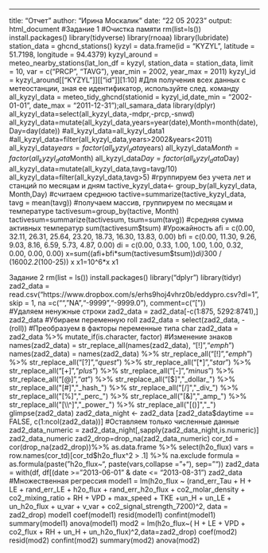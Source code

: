 ---
title: "Отчет"
author: "Ирина Москалик"
date: "22 05 2023"
output: html_document
#Задание 1
#Очистка памяти
rm(list=ls())
install.packages()
library(tidyverse)
library(rnoaa)
library(lubridate)
station_data = ghcnd_stations()
kyzyl = data.frame(id = "KYZYL", latitude = 51.7198,  longitude = 94.4379)
kyzyl_around = meteo_nearby_stations(lat_lon_df = kyzyl, station_data = station_data,
                                      limit = 10, var = c("PRCP", "TAVG"),
                                      year_min = 2002, year_max = 2011)
kyzyl_id = kyzyl_around[["KYZYL"]][["id"]][1:10]
#Для получения всех данных с метеостанции, зная ее идентификатор, используйте след. команду
all_kyzyl_data = meteo_tidy_ghcnd(stationid = kyzyl_id,date_min = "2002-01-01", date_max = "2011-12-31");all_samara_data
library(dplyr)
all_kyzyl_data=select(all_kyzyl_data,-mdpr,-prcp,-snwd)
all_kyzyl_data=mutate(all_kyzyl_data,years=year(date),Month=month(date), Day=day(date))
#all_kyzyl_data=all_kyzyl_data1
#all_kyzyl_data=filter(all_kyzyl_data,years>2002&years<2011)
all_kyzyl_data$years=factor(all_kyzyl_data$years)
all_kyzyl_data$Month=factor(all_kyzyl_data$Month)
all_kyzyl_data$Day=factor(all_kyzyl_data$Day)
all_kyzyl_data=mutate(all_kyzyl_data,tavg=tavg/10)
all_kyzyl_data=filter(all_kyzyl_data,tavg>5)
#группируем без учета лет и станций по месяцам и дням
tactive_kyzyl_data<- group_by(all_kyzyl_data, Month,Day)
#считаем среднюю 
tactive=summarize(tactive_kyzyl_data, tavg = mean(tavg))
#получаем массив, группируем по месяцам и температуре
tactivesum=group_by(tactive, Month)
tactivesum=summarize(tactivesum, tsum=sum(tavg))
#средняя сумма активных температур
sum(tactivesum$tsum)
#Урожайность
afi = c(0.00, 32.11, 26.31, 25.64, 23.20, 18.73, 16.30, 13.83, 0.00)
bfi = c(0.00, 11.30, 9.26, 9.03, 8.16, 6.59, 5.73, 4.87, 0.00)
di = c(0.00, 0.33, 1.00, 1.00, 1.00, 0.32, 0.00, 0.00, 0.00)
x=sum((afi+bfi*sum(tactivesum$tsum))*di)*300 / (1600*2.2*(100-25))
x
x1=10^6*x
x1


Задание 2
rm(list = ls())
install.packages()
library("dplyr")
library(tidyr)
zad2_data = read.csv("https://www.dropbox.com/s/erhs9hoj4vhrz0b/eddypro.csv?dl=1", skip = 1, na =c("","NA","-9999","-9999.0"), comment=c("["))  
#Удаляем ненужные строки
zad2_data = zad2_data[-c(1:875, 5292:8741),]
zad2_data
#Убираем переменную roll
zad2_data = select(zad2_data, -(roll))
#Преобразуем в факторы переменные типа char
zad2_data = zad2_data %>% mutate_if(is.character, factor)
#Изменение знаков
names(zad2_data) =  str_replace_all(names(zad2_data), "[!]","_emph_")
names(zad2_data) = names(zad2_data) %>% 
  str_replace_all("[!]","_emph_") %>% 
  str_replace_all("[?]","_quest_") %>% 
  str_replace_all("[*]","_star_") %>% 
  str_replace_all("[+]","_plus_") %>%
  str_replace_all("[-]","_minus_") %>%
  str_replace_all("[@]","_at_") %>%
  str_replace_all("[$]","_dollar_") %>%
  str_replace_all("[#]","_hash_") %>%
  str_replace_all("[/]","_div_") %>%
  str_replace_all("[%]","_perc_") %>%
  str_replace_all("[&]","_amp_") %>%
  str_replace_all("[\\^]","_power_") %>%
  str_replace_all("[()]","_") 
glimpse(zad2_data)
zad2_data_night <- zad2_data [zad2_data$daytime == FALSE, c(1:ncol(zad2_data))]
#Оставляем только численные данные  
zad2_data_numeric = zad2_data_night[,sapply(zad2_data_night,is.numeric)]
zad2_data_numeric
zad2_drop=drop_na(zad2_data_numeric)
cor_td = cor(drop_na(zad2_drop))%>% as.data.frame %>% select(h2o_flux) 
vars = row.names(cor_td)[cor_td$h2o_flux^2 > .1] %>% na.exclude
formula = as.formula(paste("h2o_flux~", paste(vars,collapse = "+"), sep=""))
zad2_data = with(df, df[(date >= "2013-06-01" & date <= "2013-08-31")
zad2_data     
#Множественная регрессия
model1 = lm(h2o_flux ~ (rand_err_Tau + H + LE + rand_err_LE + h2o_flux + rand_err_h2o_flux + co2_molar_density + co2_mixing_ratio + RH + VPD + max_speed + TKE +un_H + un_LE + un_h2o_flux + u_var + 
                          v_var + co2_signal_strength_7200)^2, data = zad2_drop)
model1
coef(model1) 
resid(model1) 
confint(model1) 
summary(model1)
anova(model1)
mod2 = lm(h2o_flux~( H + LE + VPD + co2_flux + RH + un_H + un_h2o_flux)^2,data=zad2_drop)
coef(mod2) 
resid(mod2) 
confint(mod2) 
summary(mod2)
anova(mod2)

